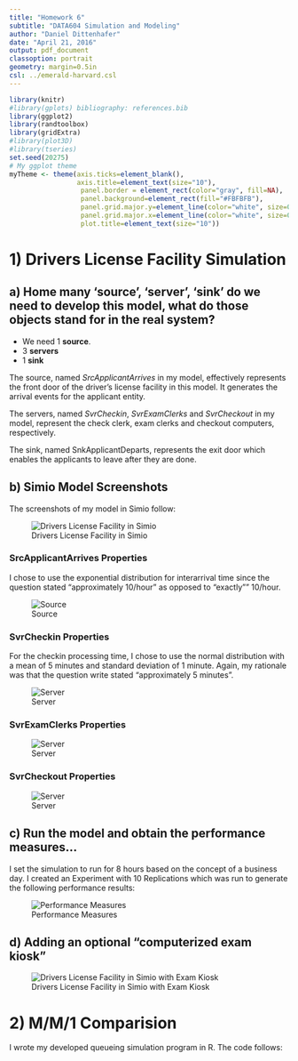 ```yaml
---
title: "Homework 6"
subtitle: "DATA604 Simulation and Modeling"
author: "Daniel Dittenhafer"
date: "April 21, 2016"
output: pdf_document
classoption: portrait
geometry: margin=0.5in
csl: ../emerald-harvard.csl
---
```

```r
library(knitr)
#library(gplots) bibliography: references.bib
library(ggplot2)
library(randtoolbox)
library(gridExtra)
#library(plot3D)
#library(tseries)
set.seed(20275)
# My ggplot theme
myTheme <- theme(axis.ticks=element_blank(),
                 axis.title=element_text(size="10"),
                  panel.border = element_rect(color="gray", fill=NA), 
                  panel.background=element_rect(fill="#FBFBFB"), 
                  panel.grid.major.y=element_line(color="white", size=0.5), 
                  panel.grid.major.x=element_line(color="white", size=0.5),
                  plot.title=element_text(size="10"))
```

# 1) Drivers License Facility Simulation

## a) Home many 'source', 'server', 'sink' do we need to develop this model, what do those objects stand for in the real system?

* We need 1 **source**.
* 3 **servers**
* 1 **sink**

The source, named *SrcApplicantArrives* in my model, effectively represents the front door of the driver's license facility in this model. It generates the arrival events for the applicant entity.

The servers, named *SvrCheckin*, *SvrExamClerks* and *SvrCheckout* in my model, represent the check clerk, exam clerks and checkout computers, respectively.

The sink, named SnkApplicantDeparts, represents the exit door which enables the applicants to leave after they are done.

## b) Simio Model Screenshots

The screenshots of my model in Simio follow:

![Drivers License Facility in Simio](DriversLicenseFaciltyModelSimio.png)

### SrcApplicantArrives Properties

I chose to use the exponential distribution for interarrival time since the question stated "approximately 10/hour" as opposed to "exactly"" 10/hour.

![Source](SrcApplicantArrivesProperties.png)

### SvrCheckin Properties

For the checkin processing time, I chose to use the normal distribution with a mean of 5 minutes and standard deviation of 1 minute. Again, my rationale was that the question write stated "approximately 5 minutes".

![Server](SvrCheckinProperties.png)

### SvrExamClerks Properties

![Server](SvrExamClerksProperties.png)

### SvrCheckout Properties

![Server](SvrCheckoutProperties.png)


## c) Run the model and obtain the performance measures...

I set the simulation to run for 8 hours based on the concept of a business day. I created an Experiment with 10 Replications which was run to generate the following performance results:

![Performance Measures](PerfMeasures-1C.png)


## d) Adding an optional "computerized exam kiosk"

![Drivers License Facility in Simio with Exam Kiosk](DriversLicenseFaciltyModelSimioExamKiosk.png)

# 2) M/M/1 Comparision

I wrote my developed queueing simulation program in R. The code follows:

```r
```